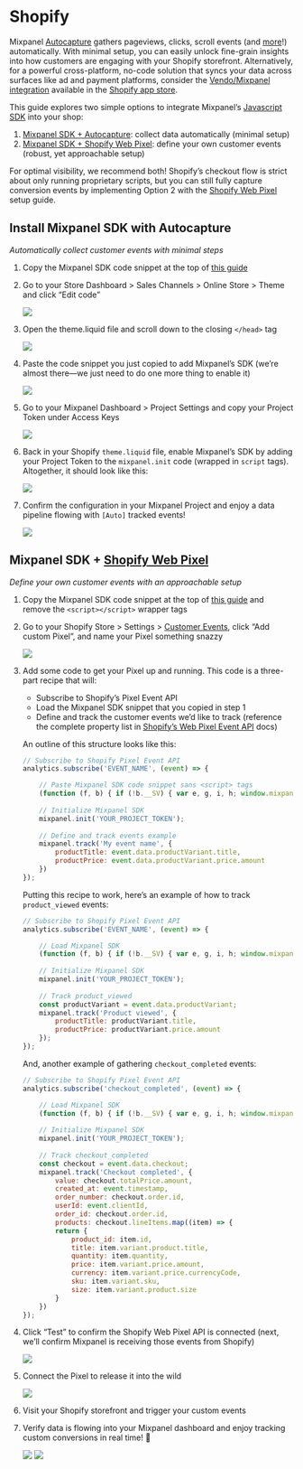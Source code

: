 


# Shopify

Mixpanel [Autocapture](https://docs.mixpanel.com/docs/tracking-methods/autocapture) gathers pageviews, clicks, scroll events (and [more](https://docs.mixpanel.com/docs/tracking-methods/sdks/javascript#autocapture)!) automatically. With minimal setup, you can easily unlock fine-grain insights into how customers are engaging with your Shopify storefront. Alternatively, for a powerful cross-platform, no-code solution that syncs your data across surfaces like ad and payment platforms, consider the [Vendo/Mixpanel integration](https://docs.mixpanel.com/docs/tracking-methods/integrations/vendo) available in the [Shopify app store](https://apps.shopify.com/vendo).

This guide explores two simple options to integrate Mixpanel’s [Javascript SDK](https://docs.mixpanel.com/docs/tracking-methods/sdks/javascript) into your shop:

1. [Mixpanel SDK + Autocapture](#install-mixpanel-sdk-with-autocapture): collect data automatically (minimal setup)
2. [Mixpanel SDK +  Shopify Web Pixel](#mixpanel-sdk--shopify-web-pixel): define your own customer events (robust, yet approachable setup)

For optimal visibility, we recommend both! Shopify’s checkout flow is strict about only running proprietary scripts, but you can still fully capture conversion events by implementing Option 2 with the [Shopify Web Pixel](https://shopify.dev/docs/api/web-pixels-api#custom-web-pixels) setup guide.

## Install Mixpanel SDK with Autocapture
_Automatically collect customer events with minimal steps_

1. Copy the Mixpanel SDK code snippet at the top of [this guide](https://docs.mixpanel.com/docs/tracking-methods/sdks/javascript#installing-the-library)

2. Go to your Store Dashboard > Sales Channels > Online Store > Theme and click “Edit code”

    ![](/shopify_store_channel.png)

3. Open the theme.liquid file and scroll down to the closing `</head>` tag
    
    ![](/shopify_theme_editor.png)
    
4. Paste the code snippet you just copied to add Mixpanel’s SDK (we’re almost there—we just need to do one more thing to enable it)
    
    ![](/shopify_code_snippet_1.png)

5. Go to your Mixpanel Dashboard > Project Settings and copy your Project Token under Access Keys

    ![](/access_keys_project_token.png)

6. Back in your Shopify `theme.liquid` file, enable Mixpanel’s SDK by adding your Project Token to the `mixpanel.init` code (wrapped in `script` tags). Altogether, it should look like this:
    
    ![](/shopify_code_snippet_2.png)

7. Confirm the configuration in your Mixpanel Project and enjoy a data pipeline flowing with `[Auto]` tracked events!

    ![](/autotracked_events.png)

## Mixpanel SDK + [Shopify Web Pixel](https://shopify.dev/docs/api/web-pixels-api#custom-web-pixels)    
_Define your own customer events with an approachable setup_

1. Copy the Mixpanel SDK code snippet at the top of [this guide](https://docs.mixpanel.com/docs/tracking-methods/sdks/javascript#installing-the-library) and remove the `<script></script>` wrapper tags

2. Go to your Shopify Store > Settings > [Customer Events](https://admin.shopify.com/settings/customer_events), click “Add custom Pixel”, and name your Pixel something snazzy

    ![](/shopify_web_pixel.png)

3. Add some code to get your Pixel up and running. This code is a three-part recipe that will:

    - Subscribe to Shopify’s Pixel Event API
    - Load the Mixpanel SDK snippet that you copied in step 1
    - Define and track the customer events we’d like to track (reference the complete property list in [Shopify’s Web Pixel Event API](https://shopify.dev/docs/api/web-pixels-api/standard-events) docs)

    An outline of this structure looks like this:

    ```javascript
    // Subscribe to Shopify Pixel Event API
    analytics.subscribe('EVENT_NAME', (event) => {

        // Paste Mixpanel SDK code snippet sans <script> tags
        (function (f, b) { if (!b.__SV) { var e, g, i, h; window.mixpanel = b; b._i = []; b.init = function (e, f, c) { function g(a, d) { var b = d.split("."); 2 == b.length && ((a = a[b[0]]), (d = b[1])); a[d] = function () { a.push([d].concat(Array.prototype.slice.call(arguments, 0))); }; } var a = b; "undefined" !== typeof c ? (a = b[c] = []) : (c = "mixpanel"); a.people = a.people || []; a.toString = function (a) { var d = "mixpanel"; "mixpanel" !== c && (d += "." + c); a || (d += " (stub)"); return d; }; a.people.toString = function () { return a.toString(1) + ".people (stub)"; }; i = "disable time_event track track_pageview track_links track_forms track_with_groups add_group set_group remove_group register register_once alias unregister identify name_tag set_config reset opt_in_tracking opt_out_tracking has_opted_in_tracking has_opted_out_tracking clear_opt_in_out_tracking start_batch_senders people.set people.set_once people.unset people.increment people.append people.union people.track_charge people.clear_charges people.delete_user people.remove".split( " "); for (h = 0; h < i.length; h++) g(a, i[h]); var j = "set set_once union unset remove delete".split(" "); a.get_group = function () { function b(c) { d[c] = function () { call2_args = arguments; call2 = [c].concat(Array.prototype.slice.call(call2_args, 0)); a.push([e, call2]); }; } for ( var d = {}, e = ["get_group"].concat( Array.prototype.slice.call(arguments, 0)), c = 0; c < j.length; c++) b(j[c]); return d; }; b._i.push([e, f, c]); }; b.__SV = 1.2; e = f.createElement("script"); e.type = "text/javascript"; e.async = !0; e.src = "undefined" !== typeof MIXPANEL_CUSTOM_LIB_URL ? MIXPANEL_CUSTOM_LIB_URL : "file:" === f.location.protocol && "//cdn.mxpnl.com/libs/mixpanel-2-latest.min.js".match(/^\/\//) ? "https://cdn.mxpnl.com/libs/mixpanel-2-latest.min.js" : "//cdn.mxpnl.com/libs/mixpanel-2-latest.min.js"; g = f.getElementsByTagName("script")[0]; g.parentNode.insertBefore(e, g); } })(document, window.mixpanel || []);
        
        // Initialize Mixpanel SDK	
        mixpanel.init('YOUR_PROJECT_TOKEN');
        
        // Define and track events example
        mixpanel.track('My event name', {
            productTitle: event.data.productVariant.title,
            productPrice: event.data.productVariant.price.amount
        })
    });
    ```

    Putting this recipe to work, here’s an example of how to track `product_viewed` events:
    
    ```javascript
    // Subscribe to Shopify Pixel Event API
    analytics.subscribe('EVENT_NAME', (event) => {

        // Load Mixpanel SDK 
        (function (f, b) { if (!b.__SV) { var e, g, i, h; window.mixpanel = b; b._i = []; b.init = function (e, f, c) { function g(a, d) { var b = d.split("."); 2 == b.length && ((a = a[b[0]]), (d = b[1])); a[d] = function () { a.push([d].concat(Array.prototype.slice.call(arguments, 0))); }; } var a = b; "undefined" !== typeof c ? (a = b[c] = []) : (c = "mixpanel"); a.people = a.people || []; a.toString = function (a) { var d = "mixpanel"; "mixpanel" !== c && (d += "." + c); a || (d += " (stub)"); return d; }; a.people.toString = function () { return a.toString(1) + ".people (stub)"; }; i = "disable time_event track track_pageview track_links track_forms track_with_groups add_group set_group remove_group register register_once alias unregister identify name_tag set_config reset opt_in_tracking opt_out_tracking has_opted_in_tracking has_opted_out_tracking clear_opt_in_out_tracking start_batch_senders people.set people.set_once people.unset people.increment people.append people.union people.track_charge people.clear_charges people.delete_user people.remove".split( " "); for (h = 0; h < i.length; h++) g(a, i[h]); var j = "set set_once union unset remove delete".split(" "); a.get_group = function () { function b(c) { d[c] = function () { call2_args = arguments; call2 = [c].concat(Array.prototype.slice.call(call2_args, 0)); a.push([e, call2]); }; } for ( var d = {}, e = ["get_group"].concat( Array.prototype.slice.call(arguments, 0)), c = 0; c < j.length; c++) b(j[c]); return d; }; b._i.push([e, f, c]); }; b.__SV = 1.2; e = f.createElement("script"); e.type = "text/javascript"; e.async = !0; e.src = "undefined" !== typeof MIXPANEL_CUSTOM_LIB_URL ? MIXPANEL_CUSTOM_LIB_URL : "file:" === f.location.protocol && "//cdn.mxpnl.com/libs/mixpanel-2-latest.min.js".match(/^\/\//) ? "https://cdn.mxpnl.com/libs/mixpanel-2-latest.min.js" : "//cdn.mxpnl.com/libs/mixpanel-2-latest.min.js"; g = f.getElementsByTagName("script")[0]; g.parentNode.insertBefore(e, g); } })(document, window.mixpanel || []);
        
        // Initialize Mixpanel SDK	
        mixpanel.init('YOUR_PROJECT_TOKEN');
        
        // Track product_viewed
        const productVariant = event.data.productVariant;
        mixpanel.track('Product viewed', {
            productTitle: productVariant.title,
            productPrice: productVariant.price.amount
        });
    });
    ```

    And, another example of gathering `checkout_completed` events:

    ```javascript
    // Subscribe to Shopify Pixel Event API
    analytics.subscribe('checkout_completed', (event) => {

        // Load Mixpanel SDK 
        (function (f, b) { if (!b.__SV) { var e, g, i, h; window.mixpanel = b; b._i = []; b.init = function (e, f, c) { function g(a, d) { var b = d.split("."); 2 == b.length && ((a = a[b[0]]), (d = b[1])); a[d] = function () { a.push([d].concat(Array.prototype.slice.call(arguments, 0))); }; } var a = b; "undefined" !== typeof c ? (a = b[c] = []) : (c = "mixpanel"); a.people = a.people || []; a.toString = function (a) { var d = "mixpanel"; "mixpanel" !== c && (d += "." + c); a || (d += " (stub)"); return d; }; a.people.toString = function () { return a.toString(1) + ".people (stub)"; }; i = "disable time_event track track_pageview track_links track_forms track_with_groups add_group set_group remove_group register register_once alias unregister identify name_tag set_config reset opt_in_tracking opt_out_tracking has_opted_in_tracking has_opted_out_tracking clear_opt_in_out_tracking start_batch_senders people.set people.set_once people.unset people.increment people.append people.union people.track_charge people.clear_charges people.delete_user people.remove".split( " "); for (h = 0; h < i.length; h++) g(a, i[h]); var j = "set set_once union unset remove delete".split(" "); a.get_group = function () { function b(c) { d[c] = function () { call2_args = arguments; call2 = [c].concat(Array.prototype.slice.call(call2_args, 0)); a.push([e, call2]); }; } for ( var d = {}, e = ["get_group"].concat( Array.prototype.slice.call(arguments, 0)), c = 0; c < j.length; c++) b(j[c]); return d; }; b._i.push([e, f, c]); }; b.__SV = 1.2; e = f.createElement("script"); e.type = "text/javascript"; e.async = !0; e.src = "undefined" !== typeof MIXPANEL_CUSTOM_LIB_URL ? MIXPANEL_CUSTOM_LIB_URL : "file:" === f.location.protocol && "//cdn.mxpnl.com/libs/mixpanel-2-latest.min.js".match(/^\/\//) ? "https://cdn.mxpnl.com/libs/mixpanel-2-latest.min.js" : "//cdn.mxpnl.com/libs/mixpanel-2-latest.min.js"; g = f.getElementsByTagName("script")[0]; g.parentNode.insertBefore(e, g); } })(document, window.mixpanel || []);
        
        // Initialize Mixpanel SDK	
        mixpanel.init('YOUR_PROJECT_TOKEN');
        
        // Track checkout_completed
        const checkout = event.data.checkout;
        mixpanel.track('Checkout completed', {
            value: checkout.totalPrice.amount,
            created_at: event.timestamp,
            order_number: checkout.order.id,
            userId: event.clientId,
            order_id: checkout.order.id,
            products: checkout.lineItems.map((item) => {
            return {
                product_id: item.id,
                title: item.variant.product.title,
                quantity: item.quantity,
                price: item.variant.price.amount,
                currency: item.variant.price.currencyCode,
                sku: item.variant.sku,
                size: item.variant.product.size
            }
        })
    });
    ```
4. Click “Test” to confirm the Shopify Web Pixel API is connected (next, we’ll confirm Mixpanel is receiving those events from Shopify)

    ![](/shopify_web_pixel_test.png)

5. Connect the Pixel to release it into the wild

    ![](/shopify_pixel_connect.png)

6. Visit your Shopify storefront and trigger your custom events 

7. Verify data is flowing into your Mixpanel dashboard and enjoy tracking custom conversions  in real time! 🎉

    ![](/shopify_events_in_MXP_1.png)
    ![](/shopify_events_in_MXP_2.png)
